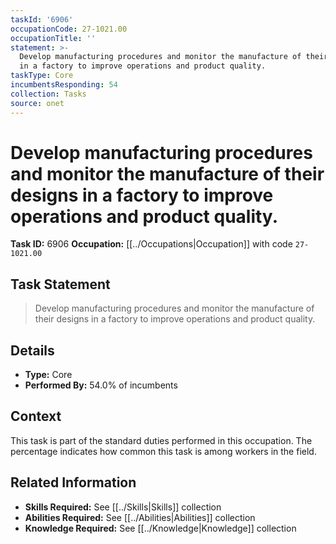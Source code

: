 ```yaml
---
taskId: '6906'
occupationCode: 27-1021.00
occupationTitle: ''
statement: >-
  Develop manufacturing procedures and monitor the manufacture of their designs
  in a factory to improve operations and product quality.
taskType: Core
incumbentsResponding: 54
collection: Tasks
source: onet
---
```

# Develop manufacturing procedures and monitor the manufacture of their designs in a factory to improve operations and product quality.

**Task ID:** 6906
**Occupation:** [[../Occupations|Occupation]] with code `27-1021.00`

## Task Statement

> Develop manufacturing procedures and monitor the manufacture of their designs in a factory to improve operations and product quality.

## Details

- **Type:** Core
- **Performed By:** 54.0% of incumbents

## Context

This task is part of the standard duties performed in this occupation. The percentage indicates how common this task is among workers in the field.

## Related Information

- **Skills Required:** See [[../Skills|Skills]] collection
- **Abilities Required:** See [[../Abilities|Abilities]] collection
- **Knowledge Required:** See [[../Knowledge|Knowledge]] collection
